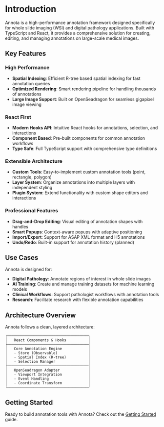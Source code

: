 # Introduction

Annota is a high-performance annotation framework designed specifically for whole slide imaging (WSI) and digital pathology applications. Built with TypeScript and React, it provides a comprehensive solution for creating, editing, and managing annotations on large-scale medical images.

## Key Features

### High Performance
- **Spatial Indexing**: Efficient R-tree based spatial indexing for fast annotation queries
- **Optimized Rendering**: Smart rendering pipeline for handling thousands of annotations
- **Large Image Support**: Built on OpenSeadragon for seamless gigapixel image viewing

### React First
- **Modern Hooks API**: Intuitive React hooks for annotations, selection, and interactions
- **Component Based**: Pre-built components for common annotation workflows
- **Type Safe**: Full TypeScript support with comprehensive type definitions

### Extensible Architecture
- **Custom Tools**: Easy-to-implement custom annotation tools (point, rectangle, polygon)
- **Layer System**: Organize annotations into multiple layers with independent styling
- **Plugin System**: Extend functionality with custom shape editors and interactions

### Professional Features
- **Drag-and-Drop Editing**: Visual editing of annotation shapes with handles
- **Smart Popups**: Context-aware popups with adaptive positioning
- **Import/Export**: Support for ASAP XML format and H5 annotations
- **Undo/Redo**: Built-in support for annotation history (planned)

## Use Cases

Annota is designed for:

- **Digital Pathology**: Annotate regions of interest in whole slide images
- **AI Training**: Create and manage training datasets for machine learning models
- **Clinical Workflows**: Support pathologist workflows with annotation tools
- **Research**: Facilitate research with flexible annotation capabilities

## Architecture Overview

Annota follows a clean, layered architecture:

```
┌─────────────────────────────────────┐
│   React Components & Hooks          │
├─────────────────────────────────────┤
│   Core Annotation Engine            │
│   - Store (Observable)              │
│   - Spatial Index (R-tree)          │
│   - Selection Manager               │
├─────────────────────────────────────┤
│   OpenSeadragon Adapter             │
│   - Viewport Integration            │
│   - Event Handling                  │
│   - Coordinate Transform            │
└─────────────────────────────────────┘
```

## Getting Started

Ready to build annotation tools with Annota? Check out the [Getting Started](/docs/getting-started) guide.
